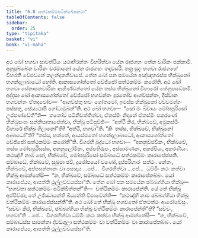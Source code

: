 ```yaml
---
title: "6.8 සත්ථකම්මපටික්ඛේපකථා"
tableOfContents: false
sidebar:
  order: 25
type: "tipitaka"
basket: "vi"
book: "vi-maha"
---
```



<DynamicBreadcrumb />

<Division number="279" book="vi-maha">

<Paragraph number="1264" book="vi-maha">
අථ ඛෝ භගවා සාවත්ථියං යථාභිරන්තං විහරිත්වා යේන රාජගහං තේන චාරිකං පක්කාමි. අනුපුබ්බේන චාරිකං චරමානෝ යේන රාජගහං තදවසරි. තත්‍ර සුදං භගවා රාජගහේ විහරති වේළුවනේ කලන්දකනිවාපේ. තේන ඛෝ පන සමයේන අඤ්ඤතරස්ස භික්ඛුනෝ භගන්දලාබාධෝ හෝති. ආකාසගෝත්තෝ වේජ්ජෝ සත්ථකම්මං කරෝති. අථ ඛෝ භගවා සේනාසනචාරිකං ආහිණ්ඩන්තෝ යේන තස්ස භික්ඛුනෝ විහාරෝ තේනුපසඞ්කමි. අද්දසා ඛෝ ආකාසගෝත්තෝ වේජ්ජෝ භගවන්තං දූරතෝව ආගච්ඡන්තං, දිස්වාන භගවන්තං ඒතදවෝච—  “ආගච්ඡතු භවං ගෝතමෝ, ඉමස්ස භික්ඛුනෝ වච්චමග්ගං පස්සතු, සේය්‍යථාපි ගෝධාමුඛන්”ති. අථ ඛෝ භගවා—  “සෝ මං ඛ්වායං මෝඝපුරිසෝ උප්පණ්ඩේතී”ති—  තතෝව පටිනිවත්තිත්වා, ඒතස්මිං නිදානේ ඒතස්මිං පකරණේ භික්ඛුසංඝං සන්නිපාතාපේත්වා, භික්ඛූ පටිපුච්ඡි—  “අත්ථි කිර, භික්ඛවේ, අමුකස්මිං විහාරේ භික්ඛු ගිලානෝ”ති? “අත්ථි, භගවා”ති. “කිං තස්ස, භික්ඛවේ, භික්ඛුනෝ ආබාධෝ”ති? “තස්ස, භන්තේ, ආයස්මතෝ භගන්දලාබාධෝ, ආකාසගෝත්තෝ වේජ්ජෝ සත්ථකම්මං කරෝතී”ති. විගරහි බුද්ධෝ භගවා—  “අනනුච්ඡවිකං, භික්ඛවේ, තස්ස මෝඝපුරිසස්ස, අනනුලෝමිකං, අප්පතිරූපං, අස්සාමණකං, අකප්පියං, අකරණීයං. කථඤ්හි නාම සෝ, භික්ඛවේ, මෝඝපුරිසෝ සම්බාධේ සත්ථකම්මං කාරාපේස්සති. සම්බාධේ, භික්ඛවේ, සුඛුමා ඡවි, දුරෝපයෝ වණෝ, දුප්පරිහාරං සත්ථං. නේතං, භික්ඛවේ, අප්පසන්නානං වා පසාදාය …පේ…  විගරහිත්වා …පේ…  ධම්මිං කථං කත්වා භික්ඛූ ආමන්තේසි—  “න, භික්ඛවේ, සම්බාධේ සත්ථකම්මං කාරාපේතබ්බං. යෝ කාරාපේය්‍ය, ආපත්ති ථුල්ලච්චයස්සා”ති.
</Paragraph>

<Paragraph number="1265" book="vi-maha">
තේන ඛෝ පන සමයේන ඡබ්බග්ගියා භික්ඛූ—  “භගවතා සත්ථකම්මං පටික්ඛිත්තන්”ති—  වත්ථිකම්මං කාරාපේන්ති. යේ තේ භික්ඛූ අප්පිච්ඡා, තේ උජ්ඣායන්ති ඛිය්‍යන්ති විපාචේන්ති—  “කථඤ්හි නාම ඡබ්බග්ගියා භික්ඛූ වත්ථිකම්මං කාරාපේස්සන්තී”ති. අථ ඛෝ තේ භික්ඛූ භගවතෝ ඒතමත්ථං ආරෝචේසුං. “සච්චං කිර, භික්ඛවේ, ඡබ්බග්ගියා භික්ඛූ වත්ථිකම්මං කාරාපේන්තී”ති? “සච්චං, භගවා”ති …පේ…  විගරහිත්වා ධම්මිං කථං කත්වා භික්ඛූ ආමන්තේසි—  “න, භික්ඛවේ, සම්බාධස්ස සාමන්තා ද්වඞ්ගුලා සත්ථකම්මං වා වත්ථිකම්මං වා කාරාපේතබ්බං. යෝ කාරාපේය්‍ය, ආපත්ති ථුල්ලච්චයස්සා”ති.
</Paragraph>
</Division>